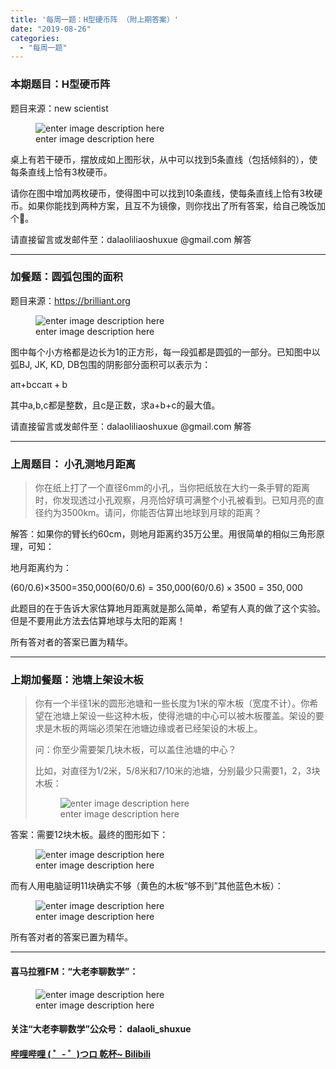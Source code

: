```yaml
---
title: '每周一题：H型硬币阵 （附上期答案）'
date: "2019-08-26"
categories:
  - "每周一题"
---
```


<h3 id="本期题目：h型硬币阵">本期题目：H型硬币阵</h3>

题目来源：new scientist

![enter image description here](https://pic1.zhimg.com/80/v2-92d23afc6e5c778ed5bdc447f2575de4_hd.jpg)

桌上有若干硬币，摆放成如上图形状，从中可以找到5条直线（包括倾斜的），使每条直线上恰有3枚硬币。

请你在图中增加两枚硬币，使得图中可以找到10条直线，使每条直线上恰有3枚硬币。如果你能找到两种方案，且互不为镜像，则你找出了所有答案，给自己晚饭加个🍗。

请直接留言或发邮件至：dalaoliliaoshuxue @gmail.com 解答

<hr>

<h3 id="加餐题：圆弧包围的面积">加餐题：圆弧包围的面积</h3>

题目来源：<a href="https://brilliant.org">https://brilliant.org</a>

![enter image description here](https://pic1.zhimg.com/80/v2-8a8276902f78c92b0539425432aee174_hd.jpg)

图中每个小方格都是边长为1的正方形，每一段弧都是圆弧的一部分。已知图中以弧BJ, JK, KD, DB包围的阴影部分面积可以表示为：

<span class="katex--display"><span class="katex-display"><span class="katex"><span class="katex-mathml">aπ+bc\frac{a\pi+b}{c}</span><span class="katex-html" aria-hidden="true"><span class="base"><span class="strut" style="height:2.05744em;vertical-align:-.686em;"></span><span class="mord"><span class="mopen nulldelimiter"></span><span class="mfrac"><span class="vlist-t vlist-t2"><span class="vlist-r"><span class="vlist" style="height:1.37144em;"><span class="" style="top:-2.314em;"><span class="pstrut" style="height:3em;"></span><span class="mord"><span class="mord mathdefault">c</span></span></span><span class="" style="top:-3.23em;"><span class="pstrut" style="height:3em;"></span><span class="frac-line" style="border-bottom-width:.04em;"></span></span><span class="" style="top:-3.677em;"><span class="pstrut" style="height:3em;"></span><span class="mord"><span class="mord mathdefault">a</span><span style="margin-right:.03588em;" class="mord mathdefault">π</span><span class="mspace" style="margin-right:.222222em;"></span><span class="mbin">+</span><span class="mspace" style="margin-right:.222222em;"></span><span class="mord mathdefault">b</span></span></span></span><span class="vlist-s">​</span></span><span class="vlist-r"><span class="vlist" style="height:.686em;"><span class=""></span></span></span></span></span><span class="mclose nulldelimiter"></span></span></span></span></span></span></span>

其中a,b,c都是整数，且c是正数，求a+b+c的最大值。

请直接留言或发邮件至：dalaoliliaoshuxue @gmail.com 解答

<hr>

<h3 id="上周题目：-小孔测地月距离">上周题目： 小孔测地月距离</h3>

<blockquote>
你在纸上打了一个直径6mm的小孔，当你把纸放在大约一条手臂的距离时，你发现透过小孔观察，月亮恰好填可满整个小孔被看到。已知月亮的直径约为3500km。请问，你能否估算出地球到月球的距离？
</blockquote>

解答：如果你的臂长约60cm，则地月距离约35万公里。用很简单的相似三角形原理，可知：

地月距离约为：

<span class="katex--display"><span class="katex-display"><span class="katex"><span class="katex-mathml">(60/0.6)×3500=350,000(60/0.6)\times 3500 = 350,000</span><span class="katex-html" aria-hidden="true"><span class="base"><span class="strut" style="height:1em;vertical-align:-.25em;"></span><span class="mopen">(</span><span class="mord">6</span><span class="mord">0</span><span class="mord">/</span><span class="mord">0</span><span class="mord">.</span><span class="mord">6</span><span class="mclose">)</span><span class="mspace" style="margin-right:.222222em;"></span><span class="mbin">×</span><span class="mspace" style="margin-right:.222222em;"></span></span><span class="base"><span class="strut" style="height:.64444em;vertical-align:0;"></span><span class="mord">3</span><span class="mord">5</span><span class="mord">0</span><span class="mord">0</span><span class="mspace" style="margin-right:.277778em;"></span><span class="mrel">=</span><span class="mspace" style="margin-right:.277778em;"></span></span><span class="base"><span class="strut" style="height:.83888em;vertical-align:-.19444em;"></span><span class="mord">3</span><span class="mord">5</span><span class="mord">0</span><span class="mpunct">,</span><span class="mspace" style="margin-right:.166667em;"></span><span class="mord">0</span><span class="mord">0</span><span class="mord">0</span></span></span></span></span></span>

此题目的在于告诉大家估算地月距离就是那么简单，希望有人真的做了这个实验。但是不要用此方法去估算地球与太阳的距离！

所有答对者的答案已置为精华。

<hr>

<h3 id="上期加餐题：池塘上架设木板">上期加餐题：池塘上架设木板</h3>

<blockquote>
你有一个半径1米的圆形池塘和一些长度为1米的窄木板（宽度不计）。你希望在池塘上架设一些这种木板，使得池塘的中心可以被木板覆盖。架设的要求是木板的两端必须架在池塘边缘或者已经架设的木板上。

问：你至少需要架几块木板，可以盖住池塘的中心？

比如，对直径为1/2米，5/8米和7/10米的池塘，分别最少只需要1，2，3块木板：

![enter image description here](https://pic1.zhimg.com/v2-1bcc9311db70c17ec0db6fa879b9245c_1200x500.jpg)
</blockquote>

答案：需要12块木板。最终的图形如下：

![enter image description here](https://pic4.zhimg.com/80/v2-012778d4a5f9faf8afe2170a75b7abe7_hd.jpg)

而有人用电脑证明11块确实不够（黄色的木板“够不到”其他蓝色木板）：

![enter image description here](https://pic2.zhimg.com/80/v2-d4b5d626e8be0e3bb0a2b5015021d481_hd.jpg)

所有答对者的答案已置为精华。

<hr>

<h4 id="喜马拉雅fm：大老李聊数学”：">喜马拉雅FM："大老李聊数学”：</h4>

![enter image description here](https://pic1.zhimg.com/80/v2-8d13d5180712a2921dbf634a4ab3ce78_hd.jpg)

<h4 id="关注“大老李聊数学”公众号：-dalaoli_shuxue">关注“大老李聊数学”公众号： dalaoli_shuxue</h4>

<h4 id="哔哩哔哩--゜--゜つロ-乾杯-bilibili"><a href="https://link.zhihu.com/?target=https%3A//space.bilibili.com/423722633">哔哩哔哩 ( ゜- ゜)つロ 乾杯~ Bilibili</a></h4>